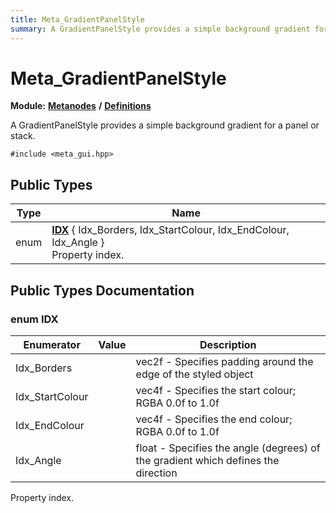```yaml
---
title: Meta_GradientPanelStyle
summary: A GradientPanelStyle provides a simple background gradient for a panel or stack. 
---
```


# Meta_GradientPanelStyle

**Module:** **[Metanodes](../../modules/metanodes/index.mdx)** **/** **[Definitions](../../modules/metanodes/definitions.mdx)**

A GradientPanelStyle provides a simple background gradient for a panel or stack. 

`#include <meta_gui.hpp>`

## Public Types

| Type           | Name           |
| -------------- | -------------- |
| enum| **[IDX](#enum-idx)** \{ Idx_Borders, Idx_StartColour, Idx_EndColour, Idx_Angle \}<br />Property index.  |

## Public Types Documentation

### enum IDX

| Enumerator | Value | Description |
| ---------- | ----- | ----------- |
| Idx_Borders | | vec2f - Specifies padding around the edge of the styled object   |
| Idx_StartColour | | vec4f - Specifies the start colour; RGBA 0.0f to 1.0f   |
| Idx_EndColour | | vec4f - Specifies the end colour; RGBA 0.0f to 1.0f   |
| Idx_Angle | | float - Specifies the angle (degrees) of the gradient which defines the direction   |

Property index. 
